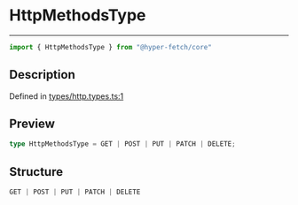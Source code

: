 

# HttpMethodsType

<div class="api-docs__separator" data-reactroot="">

---

</div><div class="api-docs__import" data-reactroot="">

```ts
import { HttpMethodsType } from "@hyper-fetch/core"
```

</div><div class="api-docs__section">

## Description

</div><div class="api-docs__description"><span class="api-docs__do-not-parse">



</span></div><p class="api-docs__definition">

Defined in [types/http.types.ts:1](https://github.com/BetterTyped/hyper-fetch/blob/3f01c37e/packages/core/src/types/http.types.ts#L1)

</p><div class="api-docs__section">

## Preview

</div><div class="api-docs__preview type single">

```ts
type HttpMethodsType = GET | POST | PUT | PATCH | DELETE;
```

</div><div class="api-docs__section">

## Structure

</div><div class="api-docs__returns">

```ts
GET | POST | PUT | PATCH | DELETE
```

</div>